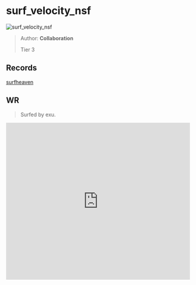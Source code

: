 
# surf_velocity_nsf

![surf_velocity_nsf](https://raw.githubusercontent.com/Sayt123/SurfMapPics/Maps-and-bonuses/csgo/surf_velocity_nsf.jpg)

> Author: **Collaboration**
>
> Tier 3

## Records

[surfheaven](https://surfheaven.eu/map/surf_velocity_nsf)

## WR

> Surfed by exu.

<iframe
width="100%"
height="430"
src="https://www.youtube.com/embed/8OTv1dvK0Y8"
frameborder="0"
allow="accelerometer; autoplay; clipboard-write; encrypted-media; gyroscope; picture-in-picture"
allowFullScreen
/>

```md

[Surf Timer] - exu finished in 01:32:27 (WR -00:01:73). Improving by 00:02:88
[Surf Timer] - exu beat the map record! Rank: 1/1482


```
                